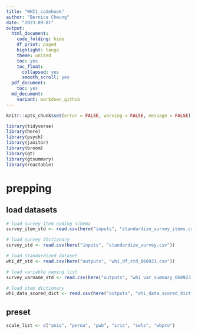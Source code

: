 ```yaml
---
title: "WHI1_codebook"
author: "Bernice Cheung"
date: "2023-09-01"
output:
  html_document:
    code_folding: hide
    df_print: paged
    highlight: tango
    theme: united
    toc: yes
    toc_float:
      collapsed: yes
      smooth_scroll: yes
  pdf_document:
    toc: yes
  md_document:
    variant: markdown_github
---
```


```r
knitr::opts_chunk$set(error = FALSE, warning = FALSE, message = FALSE)
```

```r
library(tidyverse)
library(here)
library(psych)
library(janitor)
library(broom)
library(gt)
library(gtsummary)
library(reactable)
```

# prepping

## load datasets
```r
# load survey item coding schema
survey_item_std <- read.csv(here("inputs", "standardize_survey_items.csv"))

# load survey dictionary
survey_std <- read.csv(here("inputs", "standardize_survey.csv"))

# load standardized dataset
whi_df_std <- read.csv(here("outputs", "whi_df_std_060923.csv"))

# load variable naming list
survey_varname_std <- read.csv(here("outputs", "whi_var_summary_060923.csv"))

# load item dictionary
whi_data_scored_dict <- read.csv(here("outputs", "whi_data_scored_dict.csv"))
```

## preset
```r
scale_list <- c("aniq", "perma", "pwb", "sris", "swls", "wbpro")
```

